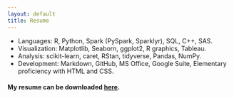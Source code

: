 ```yaml
--- 
layout: default 
title: Resume 
---
```


-   Languages: R, Python, Spark (PySpark, Sparklyr), SQL, C++, SAS.
-   Visualization: Matplotlib, Seaborn, ggplot2, R graphics, Tableau.
-   Analysis: scikit-learn, caret, RStan, tidyverse, Pandas, NumPy.
-   Development: Markdown, GitHub, MS Office, Google Suite, Elementary
    proficiency with HTML and CSS.

#### My resume can be downloaded [here](/downloadables/resume.pdf).
